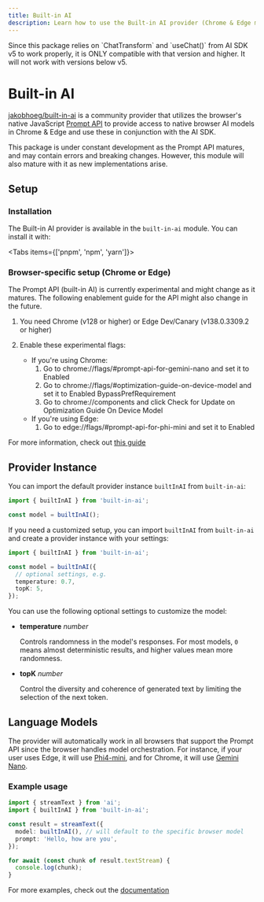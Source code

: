 ```yaml
---
title: Built-in AI
description: Learn how to use the Built-in AI provider (Chrome & Edge models) for the AI SDK.
---
```


<Note type="secondary">
  Since this package relies on `ChatTransform` and `useChat()` from AI SDK v5 to work properly, it is ONLY compatible with that version and higher. 
  It will not work with versions below v5.
</Note>

# Built-in AI

[jakobhoeg/built-in-ai](https://github.com/jakobhoeg/built-in-ai) is a community provider that utilizes the browser's native JavaScript [Prompt API](https://github.com/webmachinelearning/prompt-api) to provide access to native browser AI models in Chrome & Edge and use these in conjunction with the AI SDK.

<Note type="warning">
  This package is under constant development as the Prompt API matures, and may contain errors and breaking changes. However, this module will also mature with it as new implementations arise.
</Note>

## Setup

### Installation

The Built-in AI provider is available in the `built-in-ai` module. You can install it with:

<Tabs items={['pnpm', 'npm', 'yarn']}>
  <Tab>
    <Snippet text="pnpm add built-in-ai" dark />
  </Tab>
  <Tab>
    <Snippet text="npm install built-in-ai" dark />
  </Tab>
  <Tab>
    <Snippet text="yarn add built-in-ai" dark />
  </Tab>
</Tabs>

### Browser-specific setup (Chrome or Edge)

<Note type="warning">
  The Prompt API (built-in AI) is currently experimental and might change as it matures. The following enablement guide for the API might also change in the future.
</Note>

1. You need Chrome (v128 or higher) or Edge Dev/Canary (v138.0.3309.2 or higher)

2. Enable these experimental flags:
    - If you're using Chrome:
      1. Go to chrome://flags/#prompt-api-for-gemini-nano and set it to Enabled
      2. Go to chrome://flags/#optimization-guide-on-device-model and set it to Enabled BypassPrefRequirement
      3. Go to chrome://components and click Check for Update on Optimization Guide On Device Model
    - If you're using Edge:
      1. Go to edge://flags/#prompt-api-for-phi-mini and set it to Enabled

For more information, check out [this guide](https://developer.chrome.com/docs/extensions/ai/prompt-api)

## Provider Instance

You can import the default provider instance `builtInAI` from `built-in-ai`:

```ts
import { builtInAI } from 'built-in-ai';

const model = builtInAI();
```

If you need a customized setup, you can import `builtInAI` from `built-in-ai` and create a provider instance with your settings:

```ts
import { builtInAI } from 'built-in-ai';

const model = builtInAI({
  // optional settings, e.g.
  temperature: 0.7,
  topK: 5,
});
```

You can use the following optional settings to customize the model:

- **temperature** _number_

  Controls randomness in the model's responses. For most models, `0` means almost deterministic results, and higher values mean more randomness.

- **topK** _number_

  Control the diversity and coherence of generated text by limiting the selection of the next token.

## Language Models

The provider will automatically work in all browsers that support the Prompt API since the browser handles model orchestration. 
For instance, if your user uses Edge, it will use [Phi4-mini](https://learn.microsoft.com/en-us/microsoft-edge/web-platform/prompt-api#the-phi-4-mini-model), and for Chrome, it will use [Gemini Nano](https://developer.chrome.com/docs/ai/prompt-api#model_download).

### Example usage

```ts
import { streamText } from 'ai';
import { builtInAI } from 'built-in-ai';

const result = streamText({
  model: builtInAI(), // will default to the specific browser model
  prompt: 'Hello, how are you',
});

for await (const chunk of result.textStream) {
  console.log(chunk);
}
```

For more examples, check out the [documentation](https://github.com/jakobhoeg/built-in-ai)